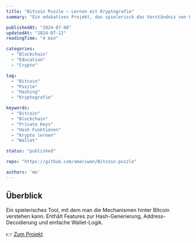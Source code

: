 ```yaml
---
title: "Bitcoin Puzzle – Lernen mit Kryptografie"
summary: "Ein edukatives Projekt, das spielerisch das Verständnis von Hashfunktionen, privaten Schlüsseln und der Bitcoin-Blockchain fördert."

publishedAt: "2024-07-08"
updatedAt: "2024-07-12"
readingTime: "4 min"

categories:
  - "Blockchain"
  - "Education"
  - "Crypto"

tag:
  - "Bitcoin"
  - "Puzzle"
  - "Hashing"
  - "Kryptografie"

keywords:
  - "Bitcoin"
  - "Blockchain"
  - "Private Keys"
  - "Hash Funktionen"
  - "Krypto lernen"
  - "Wallet"

status: "published"

repo: "https://github.com/amariwan/Bitcoin-puzzle"

authors: 'me'
---
```


## Überblick

Ein spielerisches Tool, mit dem man die Mechanismen hinter Bitcoin verstehen kann. Enthält Features zur Hash-Generierung, Address-Decodierung und einfache Wallet-Logik.

👉 [Zum Projekt](https://github.com/amariwan/Bitcoin-puzzle)
